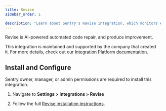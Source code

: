 ```yaml
---
title: Revise
sidebar_order: 1

description: "Learn about Sentry's Revise integration, which monitors errors in Sentry and uses AI to submit PR's with potential fixes for those errors."
---
```


Revise is AI-powered automated code repair, and produce improvement.

This integration is maintained and supported by the company that created it. For more details, check out our [Integration Platform documentation](/organization/integrations/integration-platform/).

## Install and Configure

<Note>

Sentry owner, manager, or admin permissions are required to install this integration.

</Note>

1. Navigate to **Settings > Integrations > Revise**

2. Follow the full [Revise installation instructions](https://help.revise.dev/en/articles/10160760-sentry-installation).
